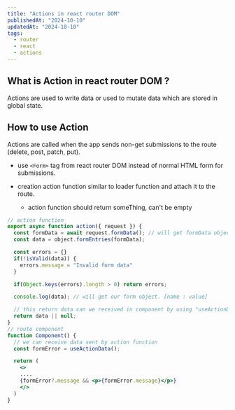 ```yaml
---
title: "Actions in react router DOM"
publishedAt: "2024-10-10"
updatedAt: "2024-10-10"
tags:
  - router
  - react
  - actions
---
```


## What is Action in react router DOM ?

Actions are used to write data or used to mutate data which are stored in global state.

## How to use Action

Actions are called when the app sends non-get submissions to the route (delete, post, patch, put).

- use `<Form>` tag from react router DOM instead of normal HTML form for submissions.

- creation action function similar to loader function and attach it to the route.
  - action function should return someThing, can't be empty

```jsx
// action function
export async function action({ request }) {
  const formData = await request.formData(); // will get formData object
  const data = object.formEntries(formData);

  const errors = {}
  if(!isValid(data)) {
    errors.message = "Invalid form data"
  }

  if(Object.keys(errors).length > 0) return errors;

  console.log(data); // will get our form object. [name : value]

  // this return data can we received in component by using "useActionData"
  return data || null;
}
// route component
function Component() {
  // we can receive data sent by action function
  const formError = useActionData();

  return (
    <>
    ....
    {formError?.message && <p>{formError.message}</p>}
    </>
  )
}
```
